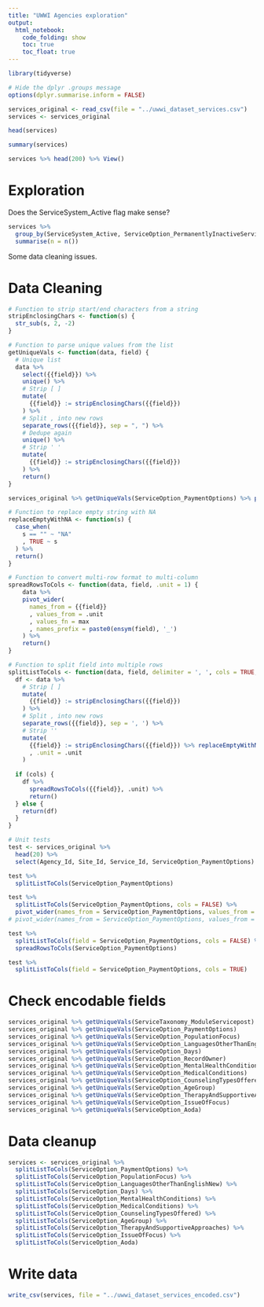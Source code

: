 ```yaml
---
title: "UWWI Agencies exploration"
output:
  html_notebook:
    code_folding: show
    toc: true
    toc_float: true
---
```


```r
library(tidyverse)

# Hide the dplyr .groups message
options(dplyr.summarise.inform = FALSE)
```

```r
services_original <- read_csv(file = "../uwwi_dataset_services.csv")
services <- services_original
```

```r
head(services)
```

```r
summary(services)
```

```r
services %>% head(200) %>% View()
```

# Exploration

Does the ServiceSystem_Active flag make sense?

```r
services %>%
  group_by(ServiceSystem_Active, ServiceOption_PermanentlyInactiveService) %>%
  summarise(n = n())
```

Some data cleaning issues.

# Data Cleaning

```r
# Function to strip start/end characters from a string
stripEnclosingChars <- function(s) {
  str_sub(s, 2, -2)
}

# Function to parse unique values from the list
getUniqueVals <- function(data, field) {
  # Unique list
  data %>%
    select({{field}}) %>%
    unique() %>%
    # Strip [ ]
    mutate(
      {{field}} := stripEnclosingChars({{field}})
    ) %>%
    # Split , into new rows
    separate_rows({{field}}, sep = ", ") %>%
    # Dedupe again
    unique() %>%
    # Strip ' '
    mutate(
      {{field}} := stripEnclosingChars({{field}})
    ) %>%
    return()
}
```

```r
services_original %>% getUniqueVals(ServiceOption_PaymentOptions) %>% print()
```

```r
# Function to replace empty string with NA
replaceEmptyWithNA <- function(s) {
  case_when(
    s == "" ~ "NA"
    , TRUE ~ s
  ) %>%
  return()
}

# Function to convert multi-row format to multi-column
spreadRowsToCols <- function(data, field, .unit = 1) {
    data %>%
    pivot_wider(
      names_from = {{field}}
      , values_from = .unit
      , values_fn = max
      , names_prefix = paste0(ensym(field), '_')
    ) %>%
    return()
}

# Function to split field into multiple rows
splitListToCols <- function(data, field, delimiter = ', ', cols = TRUE, .unit = 1) {
  df <- data %>%
    # Strip [ ]
    mutate(
      {{field}} := stripEnclosingChars({{field}})
    ) %>%
    # Split , into new rows
    separate_rows({{field}}, sep = ', ') %>%
    # Strip ''
    mutate(
      {{field}} := stripEnclosingChars({{field}}) %>% replaceEmptyWithNA()
      , .unit = .unit
    )
  
  if (cols) {
    df %>%
      spreadRowsToCols({{field}}, .unit) %>%
      return()
  } else {
    return(df)
  }
}
```

```r
# Unit tests
test <- services_original %>%
  head(20) %>%
  select(Agency_Id, Site_Id, Service_Id, ServiceOption_PaymentOptions)

test %>%
  splitListToCols(ServiceOption_PaymentOptions)

test %>%
  splitListToCols(ServiceOption_PaymentOptions, cols = FALSE) %>%
  pivot_wider(names_from = ServiceOption_PaymentOptions, values_from = 1, names_prefix = "ServiceOption_PaymentOptions_")
# pivot_wider(names_from = ServiceOption_PaymentOptions, values_from = bool)

test %>%
  splitListToCols(field = ServiceOption_PaymentOptions, cols = FALSE) %>%
  spreadRowsToCols(ServiceOption_PaymentOptions)

test %>%
  splitListToCols(field = ServiceOption_PaymentOptions, cols = TRUE)
```

# Check encodable fields

```r
services_original %>% getUniqueVals(ServiceTaxonomy_ModuleServicepost)
services_original %>% getUniqueVals(ServiceOption_PaymentOptions)
services_original %>% getUniqueVals(ServiceOption_PopulationFocus)
services_original %>% getUniqueVals(ServiceOption_LanguagesOtherThanEnglishNew)
services_original %>% getUniqueVals(ServiceOption_Days)
services_original %>% getUniqueVals(ServiceOption_RecordOwner)
services_original %>% getUniqueVals(ServiceOption_MentalHealthConditions)
services_original %>% getUniqueVals(ServiceOption_MedicalConditions)
services_original %>% getUniqueVals(ServiceOption_CounselingTypesOffered)
services_original %>% getUniqueVals(ServiceOption_AgeGroup)
services_original %>% getUniqueVals(ServiceOption_TherapyAndSupportiveApproaches)
services_original %>% getUniqueVals(ServiceOption_IssueOfFocus)
services_original %>% getUniqueVals(ServiceOption_Aoda)
```


# Data cleanup

```r
services <- services_original %>%
  splitListToCols(ServiceOption_PaymentOptions) %>%
  splitListToCols(ServiceOption_PopulationFocus) %>%
  splitListToCols(ServiceOption_LanguagesOtherThanEnglishNew) %>%
  splitListToCols(ServiceOption_Days) %>%
  splitListToCols(ServiceOption_MentalHealthConditions) %>%
  splitListToCols(ServiceOption_MedicalConditions) %>%
  splitListToCols(ServiceOption_CounselingTypesOffered) %>%
  splitListToCols(ServiceOption_AgeGroup) %>%
  splitListToCols(ServiceOption_TherapyAndSupportiveApproaches) %>%
  splitListToCols(ServiceOption_IssueOfFocus) %>%
  splitListToCols(ServiceOption_Aoda)
```

# Write data

```r
write_csv(services, file = "../uwwi_dataset_services_encoded.csv")
```

